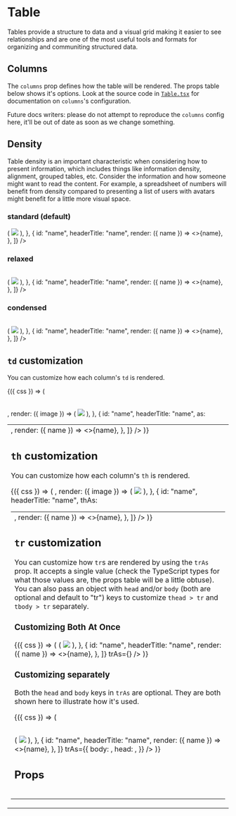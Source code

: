 
<Meta title="Components/Table" component={Table} />

# Table

Tables provide a structure to data and a visual grid making it easier to see relationships and are one of the most useful tools and formats for organizing and communiting structured data.

## Columns

The `columns` prop defines how the table will be rendered. The props table below shows it's options. Look at the source code in [`Table.tsx`](https://github.com/apollographql/space-kit/blob/main/src/Table/Table.tsx) for documentation on `columns`'s configuration.

Future docs writers: please do not attempt to reproduce the `columns` config here, it'll be out of date as soon as we change something.

## Density

Table density is an important characteristic when considering how to present information, which includes things like information density, alignment, grouped tables, etc. Consider the information and how someone might want to read the content. For example, a spreadsheet of numbers will benefit from density compared to presenting a list of users with avatars might benefit for a little more visual space.

### standard (default)

<Canvas>
  <Story name="standard density">
    <Table
      keyOn="name"
      data={[
        {
          name: "Alice Howell",
          image: require("./table.stories/alice-howell.png"),
        },
        {
          name: "Benjamin Lawrence",
          image: require("./table.stories/benjamin-lawrence.png"),
        },
        {
          name: "Cynthia Bowman",
          image: require("./table.stories/cynthia-bowman.png"),
        },
        {
          name: "Jeremy Jacobs",
          image: require("./table.stories/jeremy-jacobs.png"),
        },
        {
          name: "Jeremy Griffin",
          image: require("./table.stories/jeremy-griffin.png"),
        },
      ]}
      columns={[
        {
          id: "image",
          render: ({ image }) => (
            <img style={{ width: 24, height: 24 }} src={image} />
          ),
        },
        {
          id: "name",
          headerTitle: "name",
          render: ({ name }) => <>{name}</>,
        },
      ]}
    />
  </Story>
</Canvas>

### relaxed

<Canvas>
  <Story name="relaxed density">
    <Table
      density="relaxed"
      keyOn="name"
      data={[
        {
          name: "Alice Howell",
          image: require("./table.stories/alice-howell.png"),
        },
        {
          name: "Benjamin Lawrence",
          image: require("./table.stories/benjamin-lawrence.png"),
        },
        {
          name: "Cynthia Bowman",
          image: require("./table.stories/cynthia-bowman.png"),
        },
        {
          name: "Jeremy Jacobs",
          image: require("./table.stories/jeremy-jacobs.png"),
        },
        {
          name: "Jeremy Griffin",
          image: require("./table.stories/jeremy-griffin.png"),
        },
      ]}
      columns={[
        {
          id: "image",
          render: ({ image }) => (
            <img style={{ width: 24, height: 24 }} src={image} />
          ),
        },
        {
          id: "name",
          headerTitle: "name",
          render: ({ name }) => <>{name}</>,
        },
      ]}
    />
  </Story>
</Canvas>

### condensed

<Canvas>
  <Story name="condensed density">
    <Table
      density="condensed"
      keyOn="name"
      data={[
        {
          name: "Alice Howell",
          image: require("./table.stories/alice-howell.png"),
        },
        {
          name: "Benjamin Lawrence",
          image: require("./table.stories/benjamin-lawrence.png"),
        },
        {
          name: "Cynthia Bowman",
          image: require("./table.stories/cynthia-bowman.png"),
        },
        {
          name: "Jeremy Jacobs",
          image: require("./table.stories/jeremy-jacobs.png"),
        },
        {
          name: "Jeremy Griffin",
          image: require("./table.stories/jeremy-griffin.png"),
        },
      ]}
      columns={[
        {
          id: "image",
          render: ({ image }) => (
            <img style={{ width: 24, height: 24 }} src={image} />
          ),
        },
        {
          id: "name",
          headerTitle: "name",
          render: ({ name }) => <>{name}</>,
        },
      ]}
    />
  </Story>
</Canvas>

## `td` customization

You can customize how each column's `td` is rendered.

<Canvas>
  <Story name="column-level `td` as">
    <ClassNames>
      {({ css }) => (
        <Table
          keyOn="name"
          data={[
            {
              name: "Alice Howell",
              image: require("./table.stories/alice-howell.png"),
            },
            {
              name: "Benjamin Lawrence",
              image: require("./table.stories/benjamin-lawrence.png"),
            },
            {
              name: "Cynthia Bowman",
              image: require("./table.stories/cynthia-bowman.png"),
            },
            {
              name: "Jeremy Jacobs",
              image: require("./table.stories/jeremy-jacobs.png"),
            },
            {
              name: "Jeremy Griffin",
              image: require("./table.stories/jeremy-griffin.png"),
            },
          ]}
          columns={[
            {
              id: "image",
              as: <td className={css({ width: 24 })} />,
              render: ({ image }) => (
                <img style={{ width: 24, height: 24 }} src={image} />
              ),
            },
            {
              id: "name",
              headerTitle: "name",
              as: <td className={css({ color: colors.red.dark })} />,
              render: ({ name }) => <>{name}</>,
            },
          ]}
        />
      )}
    </ClassNames>
  </Story>
</Canvas>

## `th` customization

You can customize how each column's `th` is rendered.

<Canvas>
  <Story name="column-level `th` as">
    <ClassNames>
      {({ css }) => (
        <Table
          keyOn="name"
          data={[
            {
              name: "Alice Howell",
              image: require("./table.stories/alice-howell.png"),
            },
            {
              name: "Benjamin Lawrence",
              image: require("./table.stories/benjamin-lawrence.png"),
            },
            {
              name: "Cynthia Bowman",
              image: require("./table.stories/cynthia-bowman.png"),
            },
            {
              name: "Jeremy Jacobs",
              image: require("./table.stories/jeremy-jacobs.png"),
            },
            {
              name: "Jeremy Griffin",
              image: require("./table.stories/jeremy-griffin.png"),
            },
          ]}
          columns={[
            {
              id: "image",
              headerTitle: "Icon",
              thAs: <td className={css({ color: colors.blue.light })} />,
              render: ({ image }) => (
                <img style={{ width: 24, height: 24 }} src={image} />
              ),
            },
            {
              id: "name",
              headerTitle: "name",
              thAs: <td className={css({ color: colors.red.dark })} />,
              render: ({ name }) => <>{name}</>,
            },
          ]}
        />
      )}
    </ClassNames>
  </Story>
</Canvas>

## `tr` customization

You can customize how `tr`s are rendered by using the `trAs` prop. It accepts a single value (check the TypeScript types for what those values are, the props table will be a little obtuse). You can also pass an object with `head` and/or `body` (both are optional and default to "tr") keys to customize `thead > tr` and `tbody > tr` separately.

### Customizing Both At Once

<Canvas>
  <Story name="single `trAs`">
    <ClassNames>
      {({ css }) => (
        <Table
          keyOn="name"
          data={[
            {
              name: "Alice Howell",
              image: require("./table.stories/alice-howell.png"),
            },
            {
              name: "Benjamin Lawrence",
              image: require("./table.stories/benjamin-lawrence.png"),
            },
            {
              name: "Cynthia Bowman",
              image: require("./table.stories/cynthia-bowman.png"),
            },
            {
              name: "Jeremy Jacobs",
              image: require("./table.stories/jeremy-jacobs.png"),
            },
            {
              name: "Jeremy Griffin",
              image: require("./table.stories/jeremy-griffin.png"),
            },
          ]}
          columns={[
            {
              id: "image",
              render: ({ image }) => (
                <img style={{ width: 24, height: 24 }} src={image} />
              ),
            },
            {
              id: "name",
              headerTitle: "name",
              render: ({ name }) => <>{name}</>,
            },
          ]}
          trAs={<tr className={css({ color: colors.red.dark })} />}
        />
      )}
    </ClassNames>
  </Story>
</Canvas>

### Customizing separately

Both the `head` and `body` keys in `trAs` are optional. They are both shown here to illustrate how it's used.

<Canvas>
  <Story name="separately configured `trAs`">
    <ClassNames>
      {({ css }) => (
        <Table
          keyOn="name"
          data={[
            {
              name: "Alice Howell",
              image: require("./table.stories/alice-howell.png"),
            },
            {
              name: "Benjamin Lawrence",
              image: require("./table.stories/benjamin-lawrence.png"),
            },
            {
              name: "Cynthia Bowman",
              image: require("./table.stories/cynthia-bowman.png"),
            },
            {
              name: "Jeremy Jacobs",
              image: require("./table.stories/jeremy-jacobs.png"),
            },
            {
              name: "Jeremy Griffin",
              image: require("./table.stories/jeremy-griffin.png"),
            },
          ]}
          columns={[
            {
              id: "image",
              render: ({ image }) => (
                <img style={{ width: 24, height: 24 }} src={image} />
              ),
            },
            {
              id: "name",
              headerTitle: "name",
              render: ({ name }) => <>{name}</>,
            },
          ]}
          trAs={{
            body: <tr className={css({ color: colors.red.dark })} />,
            head: <tr className={css({ color: colors.orange.light })} />,
          }}
        />
      )}
    </ClassNames>
  </Story>
</Canvas>

## Props

<ArgsTable of={Table} />
